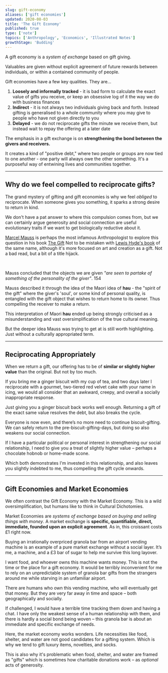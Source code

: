 ```yaml
---
slug: gift-economy
aliases: ['gift economies']
updated: 2020-08-03
title: 'The Gift Economy'
published: true
type: ['note']
topics: ['Anthropology', 'Economics', 'Illustrated Notes']
growthStage: 'Budding'
---
```


A gift economy is a _system of exchange_ based on gift giving.

Valuables are given without explicit agreement of future rewards between individuals, or within a contained community of people.

<FullWidthImage width="880px" alt="Gift economies are systems of exchange based on gift-giving" src="https://res.cloudinary.com/dg3gyk0gu/image/upload/c_scale,f_auto,q_100,w_1200/v1589328834/maggieappleton.com/notes/gift-economy.jpg" />


Gift economies have a few key qualities. They are...
1. **Loosely and informally tracked** - it is bad form to calculate the exact value of gifts you receive, or keep an obsessive log of it the way we do with business finances
2. **Indirect** - it is not always two individuals giving back and forth. Instead gifting is generalised to a whole community where you may give to people who have not given directly to you
3. **Delayed** - we do not reciprocate gifts the minute we receive them, but instead wait to repay the offering at a later date

The emphasis in a gift exchange is on **strengthening the bond between the givers and receivers.**

It creates a kind of "positive debt," where  two people or groups are now tied to one another - one party will always owe the other something. It's a purposeful way of entwining lives and communities together.

---

## Why do we feel compelled to reciprocate gifts?

The grand mystery of gifting and gift economies is why we feel _obliged_ to reciprocate. When someone gives you something, it sparks a strong desire to return in kind.

We don't have a pat answer to where this compulsion comes from, but we can certainly argue generosity and social connection are useful evolutionary traits if we want to get biologically reductive about it.


[Marcel Mauss](https://en.wikipedia.org/wiki/Marcel_Mauss) is perhaps the most infamous Anthropologist to explore this question in his book [The Gift](https://www.librarything.com/work/69346) <Footnote idName={1}>Not to be mistaken with [Lewis Hyde's book](https://www.librarything.com/work/258760) of the same name, although it's more focused on art and creation as a gift. Not a bad read, but a bit of a title hijack.</Footnote>

<br />

<ResourceBook large url='https://www.goodreads.com/book/show/201766.The_Gift' img='https://libcom.org/files/imagecache/article/images/library/9780415267496.jpg' title='The Gift' author='Marcell Mauss' description='An anthropological classic on gift theory and gift economies. Published in 1923, Marcel Mauss explores how systems of exchange work in traditional societies around the world in relation to politics, power, and kinship.' />

 Mauss concluded that the objects we are given _"are seen to partake of something of the personality of the giver"_. 154

Mauss described it through the idea of the Maori idea of __hau__ - the "spirit of the gift" where the giver's 'soul', or some kind of personal quality, is entangled with the gift object that wishes to return home to its owner. Thus compelling the receiver to make a return.

This interpretation of Maori __hau__ ended up being strongly criticised as a misunderstanding and vast oversimplification of the true cultural meaning.

But the deeper idea Mauss was trying to get at is still worth highlighting. Just without a culturally appropriated term.

---

## Reciprocating Appropriately

When we return a gift, our offering has to be of **similar or slightly higher value** than the original. But not by too much.  

If you bring me a ginger biscuit with my cup of tea, and two days later I reciprocate with a gourmet, two-tiered red velvet cake with your name in icing, we would all consider that an awkward, creepy, and overall a socially inappropriate response.

Just giving you a ginger biscuit back works well enough. Returning a gift of the exact same value resolves the debt, but also breaks the cycle.

Everyone is now even, and there’s no more need to continue biscuit-gifting. We can safely return to the pre-biscuit-gifting-days, but doing so also weakens our social connection. 

If I have a particular political or personal interest in strengthening our social relationship, I need to give you a treat of slightly higher value – perhaps a chocolate hobnob or home-made scone.

Which both demonstrates I'm invested in this relationship, and also leaves you slightly indebted to me, thus compelling the gift cycle onwards.

---

<FullWidthImage width="840px" alt="We often contrast gift economies with market or barter economies" src="https://res.cloudinary.com/dg3gyk0gu/image/upload/c_scale,f_auto,q_100,w_1200/v1596572154/maggieappleton.com/notes/market-barter-economy.png" />

## Gift Economies and Market Economies

We often contrast the Gift Economy with the Market Economy. This is a wild oversimplification, but humans like to think in Cultural Dichotomies. 

Market Economies are _systems of exchange based on buying and selling things with money_. A market exchange is **specific, quantifiable, direct, immediate, founded upon an explicit agreement**. As in, this croissant costs £1 right now.

Buying an irrationally overpriced granola bar from an airport vending machine is an example of a pure market exchange without a social layer. It’s me, a machine, and a £3 bar of sugar to help me survive this long layover.

I want food, and whoever owns this machine wants money. This is not the time or the place for a gift economy. It would be terribly inconvenient for me to rely on an unpredictable system of granola bar gifts from the strangers around me while starving in an unfamiliar airport.

There are humans who own this vending machine, who will eventually get that money. But they are very far away in time and space – both geographically and socially.  

If challenged, I would have a terrible time tracking them down and having a chat. I have only the weakest sense of a human relationship with them, and there is hardly a social bond being woven – this granola bar is about an immediate and specific exchange of needs.

Here, the market economy works wonders. Life necessities like food, shelter, and water are not good candidates for a gifting system. Which is why we tend to gift luxury items, novelties, and socks.

This is also why it's problematic when food, shelter, and water are framed as "gifts" which is sometimes how charitable donations work – as _optional_ acts of generosity.